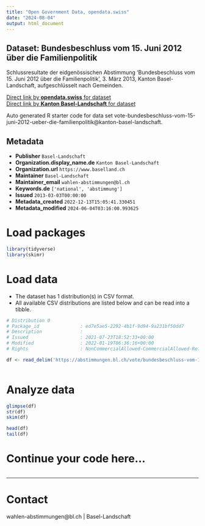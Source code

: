 ```yaml
---
title: "Open Government Data, opendata.swiss"
date: "2024-08-04"
output: html_document
---
```


## Dataset: Bundesbeschluss vom 15. Juni 2012 über die Familienpolitik

Schlussresultate der eidgenössischen Abstimmung 'Bundesbeschluss vom 15. Juni 2012 über die Familienpolitik', 3. März 2013, Kanton Basel-Landschaft, aufgeschlüsselt nach Gemeinden.

[Direct link by **opendata.swiss** for dataset](https://opendata.swiss/de/dataset/bundesbeschluss-vom-15-juni-2012-uber-die-familienpolitik2)<br>
[Direct link by **Kanton Basel-Landschaft** for dataset](https://abstimmungen.bl.ch/vote/bundesbeschluss-vom-15-juni-2012-ueber-die-familienpolitik/data)

Auto generated R starter code for data set vote-bundesbeschluss-vom-15-juni-2012-ueber-die-familienpolitik@kanton-basel-landschaft.

## Metadata

- **Publisher** `Basel-Landschaft`
- **Organization.display_name.de** `Kanton Basel-Landschaft`
- **Organization.url** `https://www.baselland.ch`
- **Maintainer** `Basel-Landschaft`
- **Maintainer_email** `wahlen-abstimmungen@bl.ch`
- **Keywords.de** `['national', 'abstimmung']`
- **Issued** `2013-03-03T00:00:00`
- **Metadata_created** `2022-12-13T15:05:41.330451`
- **Metadata_modified** `2024-06-04T03:16:00.993625`


# Load packages

```r

library(tidyverse)
library(skimr)

```

# Load data

-   The dataset has 1 distribution(s) in CSV format.
-   All available CSV distributions are listed below and can be read into a tibble.

```r

# Distribution 0
# Package_id               : ed7e5ae5-2292-4b1f-9d94-9a231bf50dd7
# Description              : 
# Issued                   : 2021-07-23T18:52:33+00:00
# Modified                 : 2022-01-19T06:36:16+00:00
# Rights                   : NonCommercialAllowed-CommercialAllowed-ReferenceRequired

df <- read_delim('https://abstimmungen.bl.ch/vote/bundesbeschluss-vom-15-juni-2012-ueber-die-familienpolitik/data-csv')



```

# Analyze data

```r

glimpse(df)
str(df)
skim(df)

head(df)
tail(df)

```

# Continue your code here...

```r

```

------------------------------------------------------------------------

# Contact

wahlen-abstimmungen@bl.ch | Basel-Landschaft
